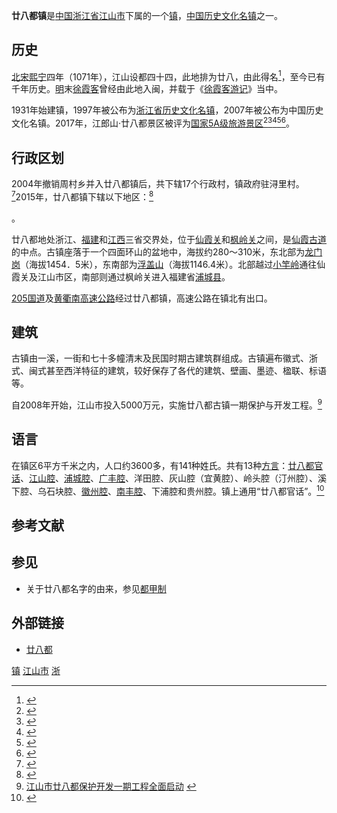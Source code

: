 {{中国乡级行政区
|景观照片文件名 = Jiangshan Nianbadu 2012.08.20 11-33-03.jpg
|景观照片描述 = 珠坡桥
|汉语拼音 = niàn bā dū
|其他语言 = 
|其他语言名称 = 
|旧称 = 
|地名出处 = 
|位置图文件名 = 
|位置图描述 = 
|自定义图片= 
|建置时间 = 
|政府驻地 = 浔里村
|毗邻 = 
|总面积 = 66.7平方公里
|总人口 = 
|总人口年份 = 
|户籍人口 = 10876人
|户籍人口年份 = 
|常住人口 = 
|常住人口年份 = 
|人口密度 = 
|GDP = 
|GDP年份 = 
|邮政编码 = 
|电话区号 = 570
|官方网站 = http://www.28du.com/
|网站名称 = 
|33/08/81/112/000}}

'''廿八都镇'''是[[中国|中国]][[浙江省|浙江省]][[江山市|江山市]]下属的一个[[镇|镇]]，[[中国历史文化名镇|中国历史文化名镇]]之一。

== 历史 ==
[[北宋|北宋]][[熙宁|熙宁]]四年（1071年），江山设都四十四，此地排为廿八，由此得名<ref name="中国古镇游">{{cite book zh |author=中国古镇游编辑部 |title=中国古镇游（2010全新升级版）|publisher=陕西师范大学出版社|id=ISBN 978-7-5613-4121-6 }}</ref>，至今已有千年历史。[[明|明]]末[[徐霞客|徐霞客]]曾经由此地入闽，并载于《[[徐霞客游记|徐霞客游记]]》当中。

1931年始建镇，1997年被公布为[[浙江省历史文化名镇|浙江省历史文化名镇]]，2007年被公布为中国历史文化名镇。2017年，江郎山·廿八都景区被评为[[国家5A级旅游景区|国家5A级旅游景区]]<ref>{{Cite web|title=国家旅游局公示新一批5A景区 20家景区上榜（高清组图）【12】--旅游--人民网|url=http://travel.people.com.cn/n1/2017/0217/c41570-29088611-12.html|access-date=2021-07-13|work=人民网|archive-date=2021-07-13|archive-url=https://web.archive.org/web/20210713070506/http://travel.people.com.cn/n1/2017/0217/c41570-29088611-12.html|dead-url=no}}</ref><ref>{{Cite web|title=非遗常驻青州古城 活态传承演绎文风习习(组图)-中新网|url=http://www.chinanews.com/sh/2020/08-18/9267778.shtml|access-date=2021-07-13|work=中国新闻网|archive-date=2021-07-16|archive-url=https://web.archive.org/web/20210716095749/http://www.chinanews.com/sh/2020/08-18/9267778.shtml|dead-url=no}}</ref><ref>{{Cite web|title=游客人身财产安全事件频发 丽江古城被严重警告-中新网|url=http://www.chinanews.com/sh/2017/02-26/8159675.shtml|access-date=2021-07-13|work=中国新闻网|archive-date=2021-07-16|archive-url=https://web.archive.org/web/20210716100247/http://www.chinanews.com/sh/2017/02-26/8159675.shtml|dead-url=no}}</ref><ref>{{Cite web|title=国家旅游局公示　20家景区即将挂牌5A_科教_央视网(cctv.com)|url=http://kejiao.cctv.com/2017/02/17/ARTInDblKtEo4qQO1Sw9eAf3170217.shtml|access-date=2021-07-13|work=CCTV|archive-date=2021-07-17|archive-url=https://web.archive.org/web/20210717022345/http://kejiao.cctv.com/2017/02/17/ARTInDblKtEo4qQO1Sw9eAf3170217.shtml|dead-url=no}}</ref><ref>{{Cite web|title=国家旅游局公示新一批5A景区 20家上榜|url=https://china.huanqiu.com/article/9CaKrnK0BBU|access-date=2021-07-13|work=环球网|archive-date=2021-07-13|archive-url=https://web.archive.org/web/20210713070506/https://china.huanqiu.com/article/9CaKrnK0BBU|dead-url=no}}</ref>。

== 行政区划 ==
2004年撤销周村乡并入廿八都镇后，共下辖17个行政村，镇政府驻浔里村。<ref>{{cite web |title=江山市行政区划 |publisher=行政区划网 |url=http://www.xzqh.org/html/show.php?contentid=7296 |access-date=2011-03-18 |archive-date=2016-03-09 |archive-url=https://web.archive.org/web/20160309121802/http://www.xzqh.org/html/show.php?contentid=7296 |dead-url=no }}</ref>2015年，廿八都镇下辖以下地区：<ref>{{PRC admin/ref sgc|33/08/81/112/000}}</ref>

{{PRC admin/children|33/08/81/112/000}}。

廿八都地处浙江、[[福建|福建]]和[[江西|江西]]三省交界处，位于[[仙霞关|仙霞关]]和[[枫岭关|枫岭关]]之间，是[[仙霞古道|仙霞古道]]的中点。古镇座落于一个四面环山的盆地中，海拔约280～310米，东北部为[[龙门岗|龙门岗]]（海拔1454．5米），东南部为[[浮盖山|浮盖山]]（海拔1146.4米）。北部越过[[小竿岭|小竿岭]]通往仙霞关及江山市区，南部则通过枫岭关进入福建省[[浦城县|浦城县]]。

[[205国道|205国道]]及[[黄衢南高速公路|黄衢南高速公路]]经过廿八都镇，高速公路在镇北有出口。

== 建筑 ==
古镇由一溪，一街和七十多幢清末及民国时期古建筑群组成。古镇遍布徽式、浙式、闽式甚至西洋特征的建筑，较好保存了各代的建筑、壁画、墨迹、楹联、标语等。

自2008年开始，江山市投入5000万元，实施廿八都古镇一期保护与开发工程。<ref>[http://xzwwj.sach.gov.cn/tabid/145/InfoID/1515/Default.aspx 江山市廿八都保护开发一期工程全面启动] {{webarchive|url=https://web.archive.org/web/20110716043647/http://xzwwj.sach.gov.cn/tabid/145/InfoID/1515/Default.aspx |date=2011-07-16 }}</ref>

== 语言 ==
在镇区6平方千米之内，人口约3600多，有141种姓氏。共有13种[[方言|方言]]：[[廿八都官话|廿八都官话]]、[[江山话|江山腔]]、[[浦城腔|浦城腔]]、[[广丰腔|广丰腔]]、洋田腔、灰山腔（宜黄腔）、岭头腔（汀州腔）、溪下腔、乌石块腔、[[徽语|徽州腔]]、[[南丰腔|南丰腔]]、下浦腔和贵州腔。镇上通用“廿八都官话”。<ref>{{cite book zh |author=罗德胤 |title=仙霞古道  |publisher=上海三联书店 |date=2009年3月 |pages=161 |id=ISBN 978-7-5426-2925-8 }}</ref>

{{Gallery
|title=
|footer=
|width=300
|height=
|lines=1
|File:Jiangshan Nianbadu 2012.08.20 11-32-22.jpg|珠坡桥（现代）
|File:Jiangshan Nianbadu 2012.08.20 11-40-58.jpg|文昌阁（清末）
|File:Jiangshan Nianbadu 2012.08.20 11-56-54.jpg|文昌阁（清末）
|File:Jiangshan Nianbadu 2012.08.20 12-01-37.jpg|姜秉书旧宅（民国）
|File:Jiangshan Nianbadu 2012.08.20 12-05-17.jpg|姜隆兴旧宅（民国）
|File:Jiangshan Nianbadu 2012.08.20 12-12-06.jpg|姜遇鸿旧宅（民国）
}}

==参考文献==
{{commonscat|Nianbadu}}
{{reflist}}

==参见==
* 关于廿八都名字的由来，参见[[都甲制|都甲制]]

== 外部链接 ==
*[http://www.28du.com/ 廿八都] {{Wayback|url=http://www.28du.com/ |date=20190519114018 }}
{{国家5A级旅游景区}}
{{江山市行政区划}}
{{中国历史文化名镇}}

[[Category:江山市行政区划|镇]]
[[Category:衢州市乡镇|江山市]]
[[Category:中国历史文化名镇|浙]]